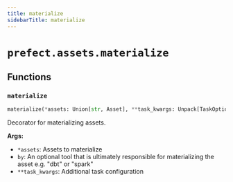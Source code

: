```yaml
---
title: materialize
sidebarTitle: materialize
---
```


# `prefect.assets.materialize`

## Functions

### `materialize` <sup><a href="https://github.com/prefecthq/prefect/blob/main/src/prefect/assets/materialize.py#L17" target="_blank"><Icon icon="github" size="14" /></a></sup>

```python
materialize(*assets: Union[str, Asset], **task_kwargs: Unpack[TaskOptions]) -> Callable[[Callable[P, R]], MaterializingTask[P, R]]
```


Decorator for materializing assets.

**Args:**
- `*assets`: Assets to materialize
- `by`: An optional tool that is ultimately responsible for materializing the asset e.g. "dbt" or "spark"
- `**task_kwargs`: Additional task configuration

